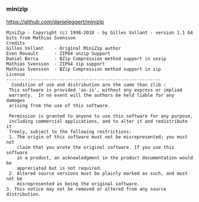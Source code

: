 ### minizip

https://github.com/danieleggert/minizip

```text
MiniZip - Copyright (c) 1998-2010 - by Gilles Vollant - version 1.1 64 bits from Mathias Svensson
Credits
Gilles Vollant    - Original MiniZip author
Even Rouault      - ZIP64 unzip Support
Daniel Borca      - BZip Compression method support in unzip
Mathias Svensson  - ZIP64 zip support
Mathias Svensson  - BZip Compression method support in zip
License
----------------------------------------------------------
  Condition of use and distribution are the same than zlib :
 This software is provided 'as-is', without any express or implied
 warranty.  In no event will the authors be held liable for any damages
 arising from the use of this software.
 
 Permission is granted to anyone to use this software for any purpose,
 including commercial applications, and to alter it and redistribute it
 freely, subject to the following restrictions:
 1. The origin of this software must not be misrepresented; you must not
    claim that you wrote the original software. If you use this software
    in a product, an acknowledgment in the product documentation would be
    appreciated but is not required.
 2. Altered source versions must be plainly marked as such, and must not be
    misrepresented as being the original software.
3. This notice may not be removed or altered from any source distribution.
```